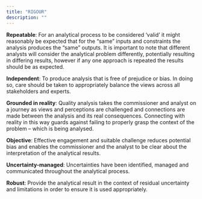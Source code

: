 ```yaml
---
title: "RIGOUR"
description: ""
---
```


**Repeatable**: For an analytical process to be considered ‘valid’ it might reasonably be expected that for the “same” inputs and constraints the analysis produces the “same” outputs. It is important to note that different analysts will consider the analytical problem differently, potentially resulting in differing results, however if any one approach is repeated the results should be as expected.  

**Independent**: To produce analysis that is free of prejudice or bias. In doing so, care should be taken to appropriately balance the views across all stakeholders and experts.  

**Grounded in reality**: Quality analysis takes the commissioner and analyst on a journey as views and perceptions are challenged and connections are made between the analysis and its real consequences. Connecting with reality in this way guards against failing to properly grasp the context of the problem – which is being analysed.  

**Objective**: Effective engagement and suitable challenge reduces potential bias and enables the commissioner and the analyst to be clear about the interpretation of the analytical results.  

**Uncertainty-managed**: Uncertainties have been identified, managed and communicated throughout the analytical process.  

**Robust**: Provide the analytical result in the context of residual uncertainty and limitations in order to ensure it is used appropriately. 